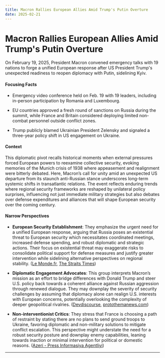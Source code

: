 ```yaml
---
title: Macron Rallies European Allies Amid Trump's Putin Overture
date: 2025-02-21
---
```


# Macron Rallies European Allies Amid Trump's Putin Overture

On February 19, 2025, President Macron convened emergency talks with 19 nations to forge a unified European response after US President Trump's unexpected readiness to reopen diplomacy with Putin, sidelining Kyiv.

#### Focusing Facts

- Emergency video conference held on Feb. 19 with 19 leaders, including in-person participation by Romania and Luxembourg.

- EU countries approved a fresh round of sanctions on Russia during the summit, while France and Britain considered deploying limited non-combat personnel outside conflict zones.

- Trump publicly blamed Ukrainian President Zelensky and signaled a three-year policy shift in US engagement on Ukraine.

#### Context

This diplomatic pivot recalls historical moments when external pressures forced European powers to reexamine collective security, evoking memories of the Munich crisis of 1938 where appeasement and realignment were bitterly debated. Here, Macron’s call for unity amid an unexpected US departure from its staunch anti-Russian stance underscores long-term systemic shifts in transatlantic relations. The event reflects enduring trends where regional security frameworks are reshaped by unilateral policy surprises, influencing not just immediate military strategies but also debates over defense expenditures and alliances that will shape European security over the coming century.

#### Narrow Perspectives

- **European Security Establishment**: They emphasize the urgent need for a unified European response, arguing that Russia poses an existential threat to European security which necessitates coordinated meetings, increased defense spending, and robust diplomatic and strategic actions. Their focus on existential threat may exaggerate risks to consolidate political support for defense measures and justify greater intervention while sidelining alternative perspectives on regional stability. ([Le Monde.fr](https://www.lemonde.fr/en/france/article/2025/02/19/macron-holds-second-day-of-emergency-talks-on-ukraine_6738336_7.html), [The Straits Times](https://www.straitstimes.com/world/europe/macron-says-france-and-allies-united-on-ukraine))

- **Diplomatic Engagement Advocates**: This group interprets Macron’s mission as an effort to bridge differences with Donald Trump and steer U.S. policy back towards a coherent alliance against Russian aggression through renewed dialogue. They may downplay the severity of security challenges by assuming that diplomacy alone can realign U.S. interests with European concerns, potentially overlooking the complexity of deeper geopolitical rivalries. ([Devdiscourse](https://www.devdiscourse.com/article/politics/3272400-macrons-diplomatic-mission-bridging-gaps-with-trump), [protothemanews.com](https://en.protothema.gr/2025/02/20/macron-at-the-white-house-probably-on-monday-for-talks-on-ukraine/))

- **Non-interventionist Critics**: They stress that France is choosing a path of restraint by stating there are no plans to send ground troops to Ukraine, favoring diplomatic and non-military solutions to mitigate conflict escalation. This perspective might understate the need for a robust security posture and downplay enemy capabilities, leaning towards inaction or minimal intervention for political or domestic reasons. ([Azeri - Press Informasiya Agentliyi](https://en.apa.az/europe/france-has-no-plans-to-send-its-troops-to-ukraine-460905))

---

